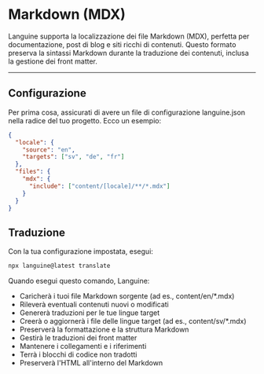 # Markdown (MDX)

Languine supporta la localizzazione dei file Markdown (MDX), perfetta per documentazione, post di blog e siti ricchi di contenuti. Questo formato preserva la sintassi Markdown durante la traduzione dei contenuti, inclusa la gestione dei front matter.

---

## Configurazione

Per prima cosa, assicurati di avere un file di configurazione languine.json nella radice del tuo progetto. Ecco un esempio:

```json
{
  "locale": {
    "source": "en",
    "targets": ["sv", "de", "fr"]
  },
  "files": {
    "mdx": {
      "include": ["content/[locale]/**/*.mdx"]
    }
  }
}
```

## Traduzione

Con la tua configurazione impostata, esegui:

```bash
npx languine@latest translate
```

Quando esegui questo comando, Languine:

- Caricherà i tuoi file Markdown sorgente (ad es., content/en/*.mdx)
- Rileverà eventuali contenuti nuovi o modificati
- Genererà traduzioni per le tue lingue target
- Creerà o aggiornerà i file delle lingue target (ad es., content/sv/*.mdx)
- Preserverà la formattazione e la struttura Markdown
- Gestirà le traduzioni dei front matter
- Mantenere i collegamenti e i riferimenti
- Terrà i blocchi di codice non tradotti
- Preserverà l'HTML all'interno del Markdown
